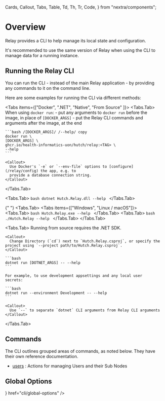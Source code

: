   Cards,
  Callout,
  Tabs,
  Table,
  Td,
  Th,
  Tr,
  Code,
} from "nextra/components";

# Overview

Relay provides a CLI to help manage its local state and configuration.

<Callout>
  It's recommended to use the same version of Relay when using the CLI to manage
  data for a running instance.
</Callout>

## Running the Relay CLI

You can run the CLI - instead of the main Relay application - by providing any commands to it on the command line.

Here are some examples for running the CLI via different methods:

<Tabs items={["Docker", ".NET", "Native", "From Source" ]}>
  <Tabs.Tab>
    When using `docker run`:
    - put any arguments to `docker run` before the image, in place of `[DOCKER_ARGS]`
    - put the Relay CLI commands and arguments after the image, at the end

    ```bash /[DOCKER_ARGS]/ /--help/ copy
    docker run \
    [DOCKER_ARGS] \
    ghcr.io/health-informatics-uon/hutch/relay:<TAG> \
    --help
    ```

    <Callout>
      Use Docker's `-e` or `--env-file` options to [configure](/relay/config) the app, e.g. to
      provide a database connection string.
    </Callout>

  </Tabs.Tab>
  
  <Tabs.Tab>
    ```bash
    dotnet Hutch.Relay.dll --help
    ```
  </Tabs.Tab>

{" "}
<Tabs.Tab>
  <Tabs items={["Windows", "Linux / macOS"]}>
    <Tabs.Tab>
    ```bash
    Hutch.Relay.exe --help
    ```
    </Tabs.Tab>
    <Tabs.Tab>
    ```bash
    ./Hutch.Relay --help
    ```
    </Tabs.Tab>
  </Tabs>
</Tabs.Tab>

  <Tabs.Tab>
    Running from source requires the .NET <Code><DotnetVersion /></Code> SDK.

    <Callout>
      Change Directory (`cd`) next to `Hutch.Relay.csproj`, or specify the project using `--project path/to/Hutch.Relay.csproj`.
    </Callout>

    ```bash
    dotnet run [DOTNET_ARGS] -- --help
    ```

    For example, to use development appsettings and any local user secrets:

    ```bash
    dotnet run --environment Development -- --help
    ```

    <Callout>
      Use `--` to separate `dotnet` CLI arguments from Relay CLI arguments
    </Callout>

  </Tabs.Tab>
</Tabs>

## Commands

The CLI outlines grouped areas of commands, as noted below. They have their own reference documentation.

- [users](/relay/cli/users) : Actions for managing Users and their Sub Nodes

## Global Options

<Cards>
  <Cards.Card
    title="Global Options"
    icon={<Globe />}
    href="cli/global-options"
  />
</Cards>
